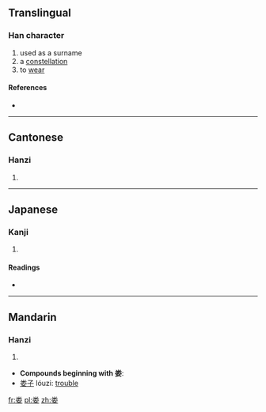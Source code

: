 {{also|婁}}
==Translingual==

===Han character===
{{Han char|rn=119|rad=米|as=03|sn=9|four=|canj=火木女 (FDV), X火木女 (XFDV)}}

# used as a surname
# a [[constellation]]
# to [[wear]]

====References====
* {{Han ref|kx=0261.321|dkj=06278|hdz=21048.010|uh=5A04|ud=23044}}

----

==Cantonese==

===Hanzi===
{{yue-hanzi|jyut=|y=lau4|tra=婁}}

# {{defn|lang=yue|sort=米03}}

----

==Japanese==

===Kanji===
{{ja-kanji|grade=|rs=米03}}

# {{defn|lang=ja|sort=米03}}

====Readings====
* {{ja-readings|on=[[る]] (ru), [[ろう]] (rō)|kun=[[つなぐ]] (tsunagu), [[ひく]] (hiku)}}

----

==Mandarin==

===Hanzi===
{{cmn-hanzi|tra=婁|pin=[[lóu]] ([[lou2]])|wg=lou<sup>2</sup>}}

# {{defn|lang=cmn|sort=米03}}

* '''Compounds beginning with 娄''':
* [[娄子]] lóuzi: [[trouble]]

[[fr:娄]]
[[pl:娄]]
[[zh:娄]]